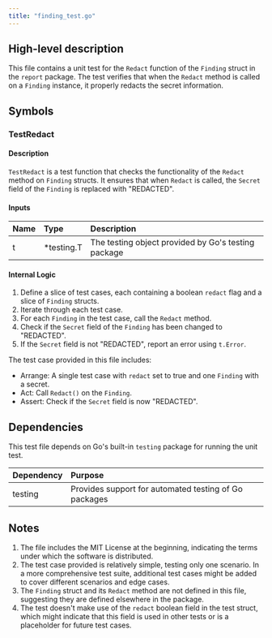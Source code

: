 ```yaml
---
title: "finding_test.go"
---
```


## High-level description
This file contains a unit test for the `Redact` function of the `Finding` struct in the `report` package. The test verifies that when the `Redact` method is called on a `Finding` instance, it properly redacts the secret information.

## Symbols

### TestRedact
#### Description
`TestRedact` is a test function that checks the functionality of the `Redact` method on `Finding` structs. It ensures that when `Redact` is called, the `Secret` field of the `Finding` is replaced with "REDACTED".

#### Inputs
| Name | Type | Description |
|:-----|:-----|:------------|
| t | *testing.T | The testing object provided by Go's testing package |

#### Internal Logic
1. Define a slice of test cases, each containing a boolean `redact` flag and a slice of `Finding` structs.
2. Iterate through each test case.
3. For each `Finding` in the test case, call the `Redact` method.
4. Check if the `Secret` field of the `Finding` has been changed to "REDACTED".
5. If the `Secret` field is not "REDACTED", report an error using `t.Error`.

The test case provided in this file includes:
- Arrange: A single test case with `redact` set to true and one `Finding` with a secret.
- Act: Call `Redact()` on the `Finding`.
- Assert: Check if the `Secret` field is now "REDACTED".

## Dependencies
This test file depends on Go's built-in `testing` package for running the unit test.

| Dependency | Purpose |
|:-----------|:--------|
| testing | Provides support for automated testing of Go packages |

## Notes
1. The file includes the MIT License at the beginning, indicating the terms under which the software is distributed.
2. The test case provided is relatively simple, testing only one scenario. In a more comprehensive test suite, additional test cases might be added to cover different scenarios and edge cases.
3. The `Finding` struct and its `Redact` method are not defined in this file, suggesting they are defined elsewhere in the package.
4. The test doesn't make use of the `redact` boolean field in the test struct, which might indicate that this field is used in other tests or is a placeholder for future test cases.